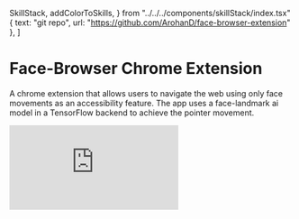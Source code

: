   SkillStack,
  addColorToSkills,
} from "../../../components/skillStack/index.tsx"
  { text: "git repo", url: "https://github.com/ArohanD/face-browser-extension" },
]

<div class='mdx-default-wrapper'>

# Face-Browser Chrome Extension

A chrome extension that allows users to navigate the web using only face movements as an accessibility feature. The app uses a face-landmark ai model in a TensorFlow backend to achieve the pointer movement.

<ButtonContainer buttons={buttons} />
<SkillStack skills={addColorToSkills(tags)} />

<iframe
  class="mdx-video mdx-iframe"
  src="https://www.youtube.com/embed/Hvl9UqmbOEM"
  frameborder="0"
  allow="accelerometer; autoplay; clipboard-write; encrypted-media; gyroscope; picture-in-picture"
  allowfullscreen
></iframe>

</div>
